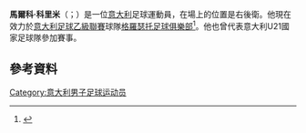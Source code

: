 {{expand|time=2015-05-18T09:57:51+00:00}}
'''馬爾科·科里米'''（{{lang-it|Marco Crimi}}；{{bd|1990年|3月17日}}）是一位[[意大利|意大利]]足球運動員，在場上的位置是右後衛。他現在效力於[[意大利足球乙級聯賽|意大利足球乙級聯賽]]球隊[[格羅瑟托足球俱樂部|格羅瑟托足球俱樂部]]<ref name="Grosseto 'sack' players after car crash">{{Cite news
| title = Grosseto 'sack' players after car crash
| url = http://www.football-italia.net/26586/grosseto-sack-players-after-car-crash
| publisher = Football Italia
| date = 27 October 2012
| accessdate = 27 October 2012}}</ref>。他也曾代表意大利U21國家足球隊參加賽事。 
== 參考資料 ==
{{reflist}}

{{DEFAULTSORT: Crimi, Marco}}
[[Category:意大利男子足球运动员|Category:意大利男子足球运动员]]